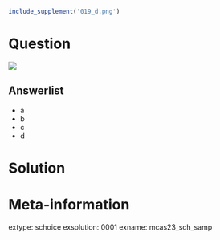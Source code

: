```r
include_supplement('019_d.png')
```

Question
========

![](019_d.png)

Answerlist
--------
* a
* b
* c
* d

Solution
========

Meta-information
============
extype: schoice
exsolution: 0001
exname: mcas23_sch_samp
